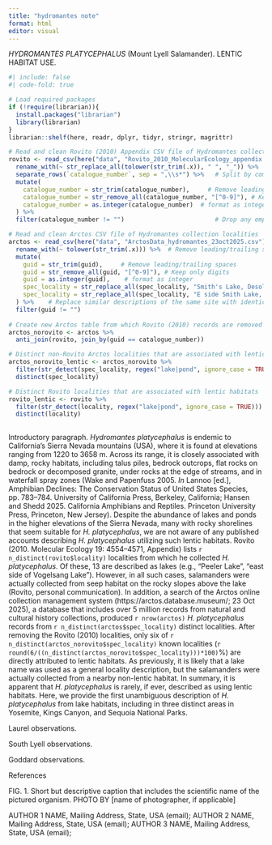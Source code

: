 ```yaml
---
title: "hydromantes note"
format: html
editor: visual
---
```


*HYDROMANTES PLATYCEPHALUS* (Mount Lyell Salamander).
LENTIC HABITAT USE.

```r
#| include: false
#| code-fold: true

# Load required packages
if (!require(librarian)){
  install.packages("librarian")
  library(librarian)
}
librarian::shelf(here, readr, dplyr, tidyr, stringr, magrittr)

# Read and clean Rovito (2010) Appendix CSV file of Hydromantes collection localities
rovito <- read_csv(here("data", "Rovito_2010_MolecularEcology_appendix.csv")) %>%    # Read CSV file
  rename_with(~ str_replace_all(tolower(str_trim(.x)), " ", "_")) %>%  # Remove leading/trailing spaces, lowercase, replace spaces with underscores
  separate_rows(`catalogue_number`, sep = ",\\s*") %>%   # Split by comma
  mutate(
    catalogue_number = str_trim(catalogue_number),     # Remove leading/trailing spaces
    catalogue_number = str_remove_all(catalogue_number, "[^0-9]"), # Keep only digits
    catalogue_number = as.integer(catalogue_number)  # format as integer
  ) %>%
  filter(catalogue_number != "")                         # Drop any empty entries

# Read and clean Arctos CSV file of Hydromantes collection localities
arctos <- read_csv(here("data", "ArctosData_hydromantes_23oct2025.csv")) %>% # Read CSV file
  rename_with(~ tolower(str_trim(.x))) %>%  # Remove leading/trailing spaces, lowercase
  mutate(
    guid = str_trim(guid),     # Remove leading/trailing spaces
    guid = str_remove_all(guid, "[^0-9]"), # Keep only digits
    guid = as.integer(guid),    # format as integer
    spec_locality = str_replace_all(spec_locality, "Smith's Lake, Desolation Wilderness area", "Smith Lake, Desolation Wilderness area, El Dorado National Forest"), 
    spec_locality = str_replace_all(spec_locality, "E side Smith Lake, Desolation Wilderness", "East side of Smith Lake, Desolation Wilderness, Eldorado National Forest")
  ) %>%    # Replace similar descriptions of the same site with identical descriptions
  filter(guid != "")
  
# Create new Arctos table from which Rovito (2010) records are removed
arctos_norovito <- arctos %>% 
  anti_join(rovito, join_by(guid == catalogue_number))

# Distinct non-Rovito Arctos localities that are associated with lentic habitats
arctos_norovito_lentic <- arctos_norovito %>% 
  filter(str_detect(spec_locality, regex("lake|pond", ignore_case = TRUE))) %>%
  distinct(spec_locality)

# Distinct Rovito localities that are associated with lentic habitats
rovito_lentic <- rovito %>% 
  filter(str_detect(locality, regex("lake|pond", ignore_case = TRUE))) %>%
  distinct(locality)
  
```

Introductory paragraph.
*Hydromantes platycephalus* is endemic to California's Sierra Nevada mountains (USA), where it is found at elevations ranging from 1220 to 3658 m.
Across its range, it is closely associated with damp, rocky habitats, including talus piles, bedrock outcrops, flat rocks on bedrock or decomposed granite, under rocks at the edge of streams, and in waterfall spray zones (Wake and Papenfuss 2005. *In* Lannoo \[ed.\], Amphibian Declines: The Conservation Status of United States Species, pp. 783--784. University of California Press, Berkeley, California; Hansen and Shedd 2025. California Amphibians and Reptiles. Princeton University Press, Princeton, New Jersey).
Despite the abundance of lakes and ponds in the higher elevations of the Sierra Nevada, many with rocky shorelines that seem suitable for *H. platycephalus*, we are not aware of any published accounts describing *H. platycephalus* utilizing such lentic habitats.
Rovito (2010. Molecular Ecology 19: 4554--4571, Appendix) lists `r n_distinct(rovito$locality)` localities from which he collected *H. platycephalus*.
Of these, 13 are described as lakes (e.g., "Peeler Lake", "east side of Vogelsang Lake").
However, in all such cases, salamanders were actually collected from seep habitat on the rocky slopes above the lake (Rovito, personal communication).
In addition, a search of the Arctos online collection management system (https://arctos.database.museum/; 23 Oct 2025), a database that includes over 5 million records from natural and cultural history collections, produced `r nrow(arctos)` *H. platycephalus* records from `r n_distinct(arctos$spec_locality)` distinct localities.
After removing the Rovito (2010) localities, only six of `r n_distinct(arctos_norovito$spec_locality)` known localities (`r round(6/((n_distinct(arctos_norovito$spec_locality)))*100)`%) are directly attributed to lentic habitats.
As previously, it is likely that a lake name was used as a general locality description, but the salamanders were actually collected from a nearby non-lentic habitat.
In summary, it is apparent that *H. platycephalus* is rarely, if ever, described as using lentic habitats.
Here, we provide the first unambiguous description of *H. platycephalus* from lake habitats, including in three distinct areas in Yosemite, Kings Canyon, and Sequoia National Parks.

Laurel observations.

South Lyell observations.

Goddard observations.

References

FIG.
1.
Short but descriptive caption that includes the scientific name of the pictured organism.
PHOTO BY \[name of photographer, if applicable\]

AUTHOR 1 NAME, Mailing Address, State, USA (email); AUTHOR 2 NAME, Mailing Address, State, USA (email); AUTHOR 3 NAME, Mailing Address, State, USA (email);
